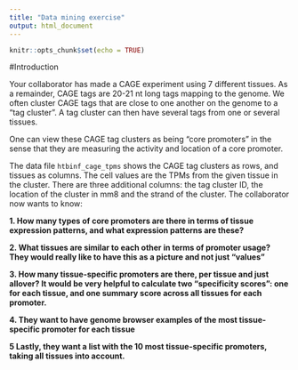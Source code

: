 ```yaml
---
title: "Data mining exercise"
output: html_document
---
```


```r
knitr::opts_chunk$set(echo = TRUE)
```
#Introduction

Your collaborator has made a  CAGE experiment using 7 different tissues. As a remainder, CAGE tags are 20-21 nt long tags mapping to the genome. We often cluster CAGE tags that are close to one another on the genome to a “tag cluster”. A tag cluster can then have several tags from one or several tissues. 

One can view these CAGE tag clusters as being “core promoters” in the sense that they are measuring the activity and location of a core promoter.

The data file `htbinf_cage_tpms` shows the CAGE tag clusters as rows, and tissues as columns. The cell values are the TPMs from the given tissue in the cluster.  There are three additional columns: the tag cluster ID, the location of the cluster in mm8 and the strand of the cluster. 
The collaborator now wants to know:

__1. How many types of  core promoters are there in terms of tissue expression patterns, and what expression patterns are these? __


__2. What tissues are similar to each other in terms of promoter usage? They would really like to have this as a picture and not just  "values"__

__3.  How many tissue-specific promoters are there, per tissue and just allover? It would be very helpful to calculate two "specificity scores": one for each tissue, and one summary score across all tissues for each promoter. __ 

__4. They want to have  genome browser examples of the most tissue-specific promoter for each tissue__

__5 Lastly, they want a list with the 10 most tissue-specific promoters, taking all tissues into account.__



